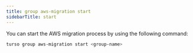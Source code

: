 ```yaml
---
title: group aws-migration start
sidebarTitle: start
---
```


You can start the AWS migration process by using the following command:

```bash
turso group aws-migration start <group-name>
```
